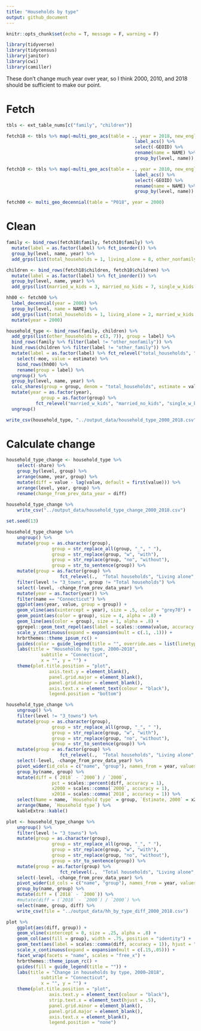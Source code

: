```yaml
---
title: "Households by type"
output: github_document
---
```


```r
knitr::opts_chunk$set(echo = T, message = F, warning = F)
```

```r
library(tidyverse)
library(tidycensus)
library(janitor)
library(cwi)
library(camiller)
```

These don't change much year over year, so I think 2000, 2010, and 2018 should be sufficient to make our point.

# Fetch

```r
tbls <- ext_table_nums[c("family", "children")]

fetch18 <- tbls %>% map(~multi_geo_acs(table = ., year = 2018, new_england = F) %>% 
												label_acs() %>%
												select(-GEOID) %>% 
												rename(name = NAME) %>% 
												group_by(level, name))

fetch10 <- tbls %>% map(~multi_geo_acs(table = ., year = 2010, new_england = F) %>% 
												label_acs() %>%
												select(-GEOID) %>% 
												rename(name = NAME) %>% 
												group_by(level, name))

fetch00 <- multi_geo_decennial(table = "P018", year = 2000)
```

# Clean
```r
family <- bind_rows(fetch18$family, fetch10$family) %>%
  mutate(label = as.factor(label) %>% fct_inorder()) %>%
  group_by(level, name, year) %>%
  add_grps(list(total_households = 1, living_alone = 8, other_nonfamily = 9), group = label, moe = moe)

children <- bind_rows(fetch18$children, fetch10$children) %>%
  mutate(label = as.factor(label) %>% fct_inorder()) %>%
  group_by(level, name, year) %>%
  add_grps(list(married_w_kids = 3, married_no_kids = 7, single_w_kids = c(10, 16), other_family = c(14, 20)), group = label, moe = moe)

hh00 <- fetch00 %>%
  label_decennial(year = 2000) %>% 
  group_by(level, name = NAME) %>% 
  add_grps(list(total_households = 1, living_alone = 2, married_w_kids = 8, married_no_kids = 9, single_w_kids = c(12, 15), other_households = c(13, 16, 17)), group = label, estimate = value) %>%
  mutate(year = 2000)

household_type <- bind_rows(family, children) %>%
  add_grps(list(other_households = c(3, 7)), group = label) %>%
  bind_rows(family %>% filter(label != "other_nonfamily")) %>%
  bind_rows(children %>% filter(label != "other_family")) %>%
  mutate(label = as.factor(label) %>% fct_relevel("total_households", "married_w_kids", "married_no_kids", "single_w_kids", "living_alone", "other_households")) %>% 
	select(-moe, value = estimate) %>%
	bind_rows(hh00) %>% 
	rename(group = label) %>% 
  ungroup() %>%
  group_by(level, name, year) %>%
  calc_shares(group = group, denom = "total_households", estimate = value) %>%
  mutate(year = as.factor(year),
  			 group = as.factor(group) %>%
           fct_relevel("married_w_kids", "married_no_kids", "single_w_kids", "living_alone", "other_households")) %>%
  ungroup()

write_csv(household_type, "../output_data/household_type_2000_2018.csv")
```

# Calculate change

```r
household_type_change <- household_type %>%
	select(-share) %>%
	group_by(level, group) %>%
	arrange(name, year, group) %>%
	mutate(diff = value - lag(value, default = first(value))) %>%
	arrange(level, year, group) %>%
	rename(change_from_prev_data_year = diff)
	
household_type_change %>% 
	write_csv("../output_data/household_type_change_2000_2018.csv")
```

```r
set.seed(13)

household_type_change %>% 
	ungroup() %>% 
	mutate(group = as.character(group),
				 group = str_replace_all(group, "_", " "),
				 group = str_replace(group, "w", "with"),
				 group = str_replace(group, "no", "without"),
				 group = str_to_sentence(group)) %>% 
	mutate(group = as.factor(group) %>% 
				 	fct_relevel(.,  "Total households", "Living alone", "Married with kids", "Married without kids", "Single with kids", "Other households")) %>% 
	filter(level != "3_towns", group != "Total households") %>% 
	select(-level, -change_from_prev_data_year) %>% 
	mutate(year = as.factor(year)) %>% 
	filter(name == "Connecticut") %>% 
	ggplot(aes(year, value, group = group)) +
	geom_vline(aes(xintercept = year), size = .5, color = "grey70") +
	geom_point(aes(color = group), size = 4, alpha = .8) +
	geom_line(aes(color = group), size = 1, alpha = .8) +
	ggrepel::geom_text_repel(aes(label = scales::comma(value, accuracy = 1)), segment.colour = NA, vjust = -1.4, family = "Roboto Condensed") +
	scale_y_continuous(expand = expansion(mult = c(.1, .1))) +
	hrbrthemes::theme_ipsum_rc() +
	guides(color = guide_legend(title = "", override.aes = list(linetype = 0))) +
	labs(title = "Households by type, 2000–2018",
			 subtitle = "Connecticut",
			 x = "", y = "") +
	theme(plot.title.position = "plot",
				axis.text.y = element_blank(),
				panel.grid.major = element_blank(),
				panel.grid.minor = element_blank(),
				axis.text.x = element_text(colour = "black"),
				legend.position = "bottom")
```

```r
household_type_change %>% 
	ungroup() %>% 
	filter(level != "3_towns") %>% 
	mutate(group = as.character(group),
				 group = str_replace_all(group, "_", " "),
				 group = str_replace(group, "w", "with"),
				 group = str_replace(group, "no", "without"),
				 group = str_to_sentence(group)) %>% 
	mutate(group = as.factor(group) %>% 
				 	fct_relevel(.,  "Total households", "Living alone", "Married with kids", "Married without kids", "Single with kids", "Other households")) %>% 
	select(-level, -change_from_prev_data_year) %>% 
	pivot_wider(id_cols = c("name", "group"), names_from = year, values_from = value) %>% 
	group_by(name, group) %>% 
	mutate(diff = (`2018` - `2000`) / `2000`,
				 pct = scales::percent(diff, accuracy = 1),
				 x2000 = scales::comma(`2000`, accuracy = 1),
				 x2018 = scales::comma(`2018`, accuracy = 1)) %>% 
	select(Name = name, `Household type` = group, `Estimate, 2000` = x2000, `Estimate, 2018` = x2018, `Percent change` = pct) %>% 
	arrange(Name, `Household type`) %>% 
	kableExtra::kable()
```

```r
plot <- household_type_change %>% 
	ungroup() %>% 
	filter(level != "3_towns") %>% 
	mutate(group = as.character(group),
				 group = str_replace_all(group, "_", " "),
				 group = str_replace(group, "w", "with"),
				 group = str_replace(group, "no", "without"),
				 group = str_to_sentence(group)) %>% 
	mutate(group = as.factor(group) %>% 
				 	fct_relevel(.,  "Total households", "Living alone", "Married with kids", "Married without kids", "Single with kids", "Other households")) %>% 
	select(-level, -change_from_prev_data_year) %>% 
	pivot_wider(id_cols = c("name", "group"), names_from = year, values_from = value) %>% 
	group_by(name, group) %>% 
	mutate(diff = (`2018` - `2000`)) %>%
	#mutate(diff = (`2018` - `2000`) / `2000`) %>% 
	select(name, group, diff) %>% 
	write_csv(file = "../output_data/hh_by_type_diff_2000_2018.csv")

plot %>% 
	ggplot(aes(diff, group)) +
	geom_vline(xintercept = 0, size = .25, alpha = .8) +
	geom_col(aes(fill = group), width = .75, position = "identity") +
	geom_text(aes(label = scales::comma(diff, accuracy = 1)), hjust = "inward", position = "identity", family = "Roboto Condensed", size = 4) +
	scale_x_continuous(expand = expansion(mult = c(.15,.05))) +
	facet_wrap(facets = "name", scales = "free_x") +
	hrbrthemes::theme_ipsum_rc() +
	guides(fill = guide_legend(title = "")) +
	labs(title = "Change in households by type, 2000–2018",
			 subtitle = "Connecticut",
			 x = "", y = "") +
	theme(plot.title.position = "plot",
				axis.text.y = element_text(colour = "black"),
				strip.text.x = element_text(hjust = .5),
				panel.grid.minor = element_blank(),
				panel.grid.major = element_blank(),
				axis.text.x = element_blank(),
				legend.position = "none")
```
